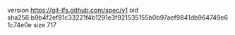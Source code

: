 version https://git-lfs.github.com/spec/v1
oid sha256:b9b4f2ef81c33221f4b1291e3f921535155b0b97aef9841db964749e61c74e0e
size 717
